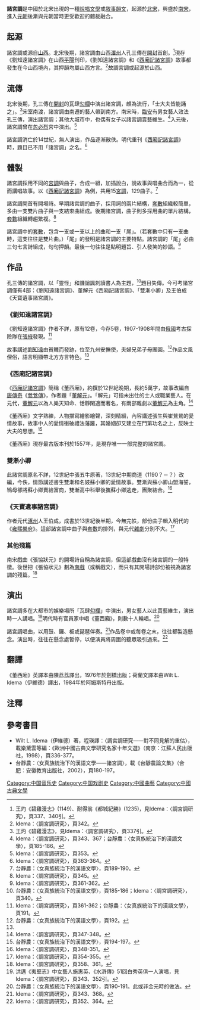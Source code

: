 '''諸宮調'''是中國於北宋出現的一種[[說唱|說唱]][[文學|文學]]或[[敘事|敘事]][[韻文|韻文]]，起源於[[北宋|北宋]]，興盛於[[南宋|南宋]]，進入[[元朝|元朝]]後漸與元朝當時更受歡迎的體裁融合。

==起源==
諸宮調或源自[[山西|山西]]。北宋後期，諸宮調由山西[[澤州|澤州]]人孔三傳在[[開封|開封]]首創。<ref>王灼《碧雞漫志》(1149)、耐得翁《都城紀勝》(1235)，見Idema：〈調宮調研究〉，頁337、340引。</ref>現存《劉知遠諸宮調》在山西[[平陽|平陽]]刊印，《劉知遠諸宮調》和《[[西廂記諸宮調|西廂記諸宮調]]》故事都發生在今山西境內，其押韻均屬山西方言。<ref> Idema：〈調宮調研究〉，頁342。</ref>故調宮調或起源於山西。

==流傳==
北宋後期，孔三傳在[[開封|開封]]的瓦肆[[勾欄|勾欄]]中演出諸宮調，頗為流行，「士大夫皆能誦之」。<ref>王灼《碧雞漫志》，見Idema：〈調宮調研究〉，頁337引。</ref>宋室南渡，諸宮調由南遷的藝人帶到南方。南宋時，[[臨安|臨安]]有男女藝人效法孔三傳，演出諸宮調；其他大城市中，也偶有女子以諸宮調賣藝維生。<ref> Idema：〈調宮調研究〉，頁343、367；台靜農：〈女真族統治下的漢語文學〉，頁185-186。</ref>入元後，諸宮調曾在[[忽必烈|忽必烈]]宮中演出。<ref> Idema：〈調宮調研究〉，頁353。</ref>

諸宮調消亡於14世紀，無人演出，作品逐漸散佚。明代重刊《[[西廂記諸宮調|西廂記諸宮調]]》時，題目已不用「諸宮調」之名。<ref> Idema：〈調宮調研究〉，頁363-364。</ref>

==體製==
諸宮調採用不同的[[宮調|宮調]]與曲子，合成一組，加插說白，說故事與唱曲合而為一，從而講唱故事。以《[[西廂記諸宮調|西廂記諸宮調]]》為例，共用15[[宮調|宮調]]，129曲子。<ref>台靜農：〈女真族統治下的漢語文學〉，頁189-190。</ref>

諸宮調開首有開場詩。早期諸宮調的曲子，採用詞的兩片結構，[[套數|套數]]組織較簡單，多由一支雙片曲子與一支結朿曲組成。後期諸宮調，曲子則多採用曲的單片結構，[[套數|套數]]組織轉趨繁複。<ref name="#1"> Idema：〈調宮調研究〉，頁345。</ref>

諸宮調中的[[套數|套數]]，包含一支或一支以上的曲和一支「尾」。（若套數中只有一支曲時，這支往往是雙片曲。）「尾」的發明是諸宮調的主要特點。諸宮調的「尾」必由三句七言詩組成，句句押韻。最後一句往往是點明題旨、引人發笑的妙語。<ref> Idema：〈調宮調研究〉，頁361-362。</ref>

==作品==
孔三傳的諸宮調，以「靈怪」和譏誚諷刺讀書人為主題，<ref>台靜農：〈女真族統治下的漢語文學〉，頁185-186；Idema：〈調宮調研究〉，頁340。</ref>題目失傳。今可考諸宮調僅有4部：《劉知遠諸宮調》、董解元《西廂記諸宮調》、「雙漸小卿」及王伯成《天寶遺事諸宮調》。

===《劉知遠諸宮調》===
《劉知遠諸宮調》作者不詳，原有12卷，今存5卷，1907-1908年間由[[俄國|俄國]]考古探險隊在[[張掖|張掖]]發現。<ref> Idema：〈調宮調研究〉，頁361-362；台靜農：〈女真族統治下的漢語文學〉，頁191。</ref>

故事講述[[劉知遠|劉知遠]]由貧賤而發跡，位至九州安撫使，夫婦兄弟子母團圓。<ref>台靜農：〈女真族統治下的漢語文學〉，頁192。</ref>作品文風俚俗，語言明顯帶北方方言特色。<ref name="#1"/>

===《西廂記諸宮調》===
《[[西廂記諸宮調|西廂記諸宮調]]》簡稱《董西廂》，約撰於12世紀晚期，長約5萬字，故事改編自[[唐傳奇|唐傳奇]]《[[鶯鶯傳|鶯鶯傳]]》，作者題「[[董解元|董解元]]」。「解元」可指未出仕的士人或職業藝人。在元代，[[董解元|董解元]]以為人樂天知命、恬靜閑適而著名，有兩部雜劇以[[董解元|董解元]]為主角。<ref> Idema：〈調宮調研究〉，頁347-348。</ref>

《董西廂》文字熟練，人物描寫繪影繪聲，深刻精細，內容講述張生與崔鶯鶯的愛情故事，故事中人的愛情衝破禮法藩籬，其婚姻卻又建立在門第功名之上，反映士大夫的思想。<ref>台靜農：〈女真族統治下的漢語文學〉，頁194-197。</ref>

《董西廂》現存最古版本刊於1557年，是現存唯一一部完整的諸宮調。

===雙漸小卿===
此諸宮調原名不詳，12世紀中張五牛原著，13世紀中期商道（1190？－？）改編，今佚，情節講述書生雙漸和名妓蘇小卿的愛情故事。雙漸與蘇小卿山盟海誓，鴇母卻將蘇小卿賣給富商，雙漸高中科舉後攜蘇小卿逃走，團聚結合。<ref> Idema：〈調宮調研究〉，頁348-351。</ref>

===《天寶遺事諸宮調》===
作者元代[[涿州|涿州]]人王伯成，成書於13世紀後半期，今無完帙，部份曲子輯入明代的《[[雍熙樂府|雍熙樂府]]》。這部諸宮調中曲子與[[套數|套數]]的排列，與元代[[雜劇|雜劇]]分別不大。<ref> Idema：〈調宮調研究〉，頁354-355。</ref>

===其他殘篇===
南宋戲曲《張協狀元》的開場詩自稱為諸宮調，但這部戲曲沒有諸宮調的一般特徵。後世把《張協狀元》劃為[[南戲|南戲]]（或稱戲文），而只有其開場詩部份被視為諸宮調的殘篇。<ref>Idema：〈調宮調研究〉，頁358、361。</ref>

==演出==
諸宮調多在大都市的娛樂場所「瓦肆[[勾欄|勾欄]]」中演出，男女藝人以此賣藝維生，演出時一人講唱。<ref>洪邁《夷堅志》中女藝人施惠英、《水滸傳》51回白秀英俱一人演唱，見Idema：〈調宮調研究〉，頁343、352引。</ref>明代時有官員家中唱《董西廂》，則數十人輪唱。<ref>台靜農：〈女真族統治下的漢語文學〉，頁190-191。此或非金元時的做法。</ref>

諸宮調唱曲，以用鼓、鑼、板或琵琶伴奏。<ref>Idema：〈調宮調研究〉，頁343、368。</ref>作品卷中或每卷之末，往往都製造懸念。演出時，往往在懸念處暫停，以便演員將周圍的聽眾吸引過來。<ref>Idema：〈調宮調研究〉，頁352、364。</ref>

==翻譯==
《董西廂》英譯本由陳荔荔譯出，1976年於劍橋出版；荷蘭文譯本由Wilt L. Idema（伊維德）譯出，1984年於阿姆斯特丹出版。

==注釋==
{{reflist}}

==參考書目==
*Wilt L. Idema（伊維德）著，程瑛譯：〈調宮調研究——對不同見解的重估〉，載樂黛雲等編：《歐洲中國古典文學研究名家十年文選》（南京：江蘇人民出版社，1998），頁336-377。
*台靜農：〈女真族統治下的漢語文學——諸宮調〉，載《台靜農論文集》（合肥：安徽教育出版社，2002），頁180-197。

[[Category:中国音乐史|Category:中国音乐史]]
[[Category:中国戏剧史|Category:中国戏剧史]]
[[Category:中國曲藝|Category:中國曲藝]]
[[Category:中國古典文學|Category:中國古典文學]]